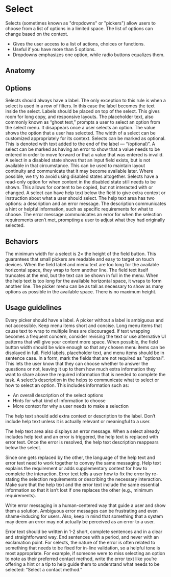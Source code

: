 # Select

Selects (sometimes known as "dropdowns" or "pickers") allow users to choose from a list of options in a limited space.
The list of options can change based on the context.

<Imagefullwidth image="select-hero.svg" title="Select example" />

<AssetLinks>
  <AssetLink href="https://react.fabric-ds.io/select" />
  <AssetLink href="https://vue.fabric-ds.io/forms" />
</AssetLinks>

<TableOfContents />

- Gives the user access to a list of actions, choices or functions.
- Useful if you have more than 5 options.
- Dropdowns emphasizes one option, while radio buttons equalizes them.

## Anatomy

<Imagefullwidth image="select-anatomy.svg" title="Switch anatomy example" />

## Options

<Guideline title="Label" image="select-options-label.svg">
  Selects should always have a label. The only exception to this rule is when a select is used in a row of filters. In
  this case the label becomes the text inside the select. Labels should be placed on top of the select. This gives room for long copy, and responsive layouts.
</Guideline>

<Guideline title="Placeholder" image="select-options-placeholder.svg">
  The placeholder text, also commonly known as “ghost text,” prompts a user to select an option from the select menu. It
  disappears once a user selects an option.
</Guideline>

<Guideline title="Value" image="select-options-value.svg">
  The value shows the option that a user has selected.
</Guideline>

<Guideline title="Width" image="select-options-width.svg">
  The width of a select can be customized appropriately for its context.
</Guideline>

<Guideline title="Optional" image="select-options-optional.svg">
  Selects can be marked as optional. This is denoted with text added to the end of the label — “(optional)”.
</Guideline>

<Guideline title="Error" image="select-options-error.svg">
  A select can be marked as having an error to show that a value needs to be entered in order to move forward or that a
  value that was entered is invalid.
</Guideline>

<Guideline title="Disabled" image="select-options-disabled.svg">
  A select in a disabled state shows that an input field exists, but is not available in that circumstance. This can be
  used to maintain layout continuity and communicate that it may become available later. Where possible, we try to avoid
  using disabled states altogether.
</Guideline>

<Guideline title="Read-only" image="select-options-read-only.svg">
  Selects have a read-only option for when content in the disabled state still needs to be shown. This allows for
  content to be copied, but not interacted with or changed.
</Guideline>

<Guideline title="Help text" image="select-options-help-text.svg">
  A select can have help text below the field to give extra context or instruction about what a user should select. The
  help text area has two options: a description and an error message. The description communicates a hint or helpful
  information, such as specific requirements for what to choose. The error message communicates an error for when the
  selection requirements aren’t met, prompting a user to adjust what they had originally selected.
</Guideline>

## Behaviors

<Guideline title="Minimum width" image="select-behaviors-minimum-width.svg">
  The minimum width for a select is 2× the height of the field button. This guarantees that small pickers are readable
  and easy to target on touch devices.
</Guideline>

<Guideline title="Text overflow" image="select-behaviors-text-overflow.svg">
  When the field label and menu text are too long for the available horizontal space, they wrap to form another line.
  The field text itself truncates at the end, but the text can be shown in full in the menu.
</Guideline>

<Guideline title="Help text overflow" image="select-behaviors-help-text-overflow.svg">
  When the help text is too long for the available horizontal space, it wraps to form another line.
</Guideline>

<Guideline title="Menu height" image="select-behaviors-menu-height.svg">
  The picker menu can be as tall as necessary to show as many options as possible in the available space. There is no
  maximum height.
</Guideline>

## Usage guidelines

<Guideline title="Include a label" image="select-usage-guidelines-1-do.svg" good>
  Every picker should have a label. A picker without a label is ambiguous and not accessible.
</Guideline>
<Guideline image="select-usage-guidelines-1-dont.svg" bad></Guideline>

<Guideline title="Keep menu items concise" image="select-usage-guidelines-2-do.svg" good>
  Keep menu items short and concise. Long menu items that cause text to wrap to multiple lines are discouraged. If text
  wrapping becomes a frequent concern, consider revising the text or use alternative UI patterns that will give your
  content more space.
</Guideline>
<Guideline image="select-usage-guidelines-2-dont.svg" bad></Guideline>

<Guideline title="Choose an appropriate width" image="select-usage-guidelines-3-do.svg" good>
  When possible, the field button width should be wide enough so that any chosen menu items can be displayed in full.
</Guideline>
<Guideline image="select-usage-guidelines-3-dont.svg" bad></Guideline>

<Guideline title="Follow capitalization rules" image="select-usage-guidelines-4-do.svg" good>
  Field labels, placeholder text, and menu items should be in sentence case.
</Guideline>
<Guideline image="select-usage-guidelines-4-dont.svg" bad></Guideline>

<Guideline title="Mark fields that are not required as optional" image="select-usage-guidelines-5-do.svg" good>
  In a form, mark the fields that are not required as "optional". This lets the user know that they can choose whether
  to answer the questions or not, leaving it up to them how much extra information they want to share above the required
  information that is needed to complete the task.
</Guideline>
<Guideline image="select-usage-guidelines-5-dont.svg" bad></Guideline>

<Guideline title="Use help text to show context" image="select-usage-guidelines-6-do.svg" good>
  A select’s description in the helps to communicate what to select or how to select an option. This includes information such as:

- An overall description of the select options
- Hints for what kind of information to choose
- More context for why a user needs to make a selection

The help text should add extra context or description to the label. Don’t include help text unless it is actually
relevant or meaningful to a user.

</Guideline>
<Guideline image="select-usage-guidelines-6-dont.svg" bad></Guideline>

<Guideline title="Switch help text with error text" image="select-usage-guidelines-7-do.svg" good>
  The help text area also displays an error message. When a select already includes help text and an error is triggered, the help text is replaced with error text. Once the error is resolved, the help text description reappears below the select.

Since one gets replaced by the other, the language of the help text and error text need to work together to convey the
same messaging. Help text explains the requirement or adds supplementary context for how to complete the interaction.
Error text tells a user how to fix the error by re-stating the selection requirements or describing the necessary
interaction. Make sure that the help text and the error text include the same essential information so that it isn’t
lost if one replaces the other (e.g., minimum requirements).

</Guideline>
<Guideline image="select-usage-guidelines-7-dont.svg" bad></Guideline>

<Guideline title="Write error text that shows a solution" image="select-usage-guidelines-8-do.svg" good>
Write error messaging in a human-centered way that guide a user and show them a solution. Ambiguous error messages can be frustrating and even shame-inducing for users. Also, keep in mind that something that a system may deem an error may not actually be perceived as an error to a user.

Error text should be written in 1-2 short, complete sentences and in a clear and straightforward way. End sentences with
a period, and never with an exclamation point. For selects, the nature of the error is often related to something that
needs to be fixed for in-line validation, so a helpful tone is most appropriate. For example, if someone were to miss
selecting an option to note as their preferred contact method, write the error text like you’re offering a hint or a tip
to help guide them to understand what needs to be selected: “Select a contact method.”

</Guideline>
<Guideline image="select-usage-guidelines-8-dont.svg" bad></Guideline>
